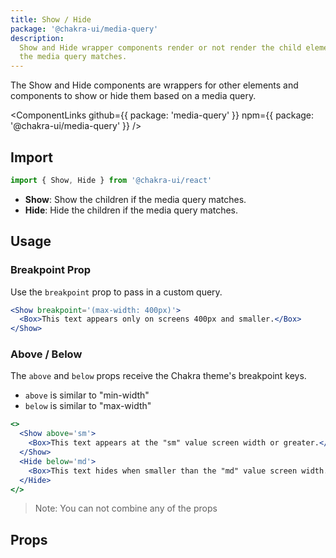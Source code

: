 ```yaml
---
title: Show / Hide
package: '@chakra-ui/media-query'
description:
  Show and Hide wrapper components render or not render the child elements if
  the media query matches.
---
```


The Show and Hide components are wrappers for other elements and components to
show or hide them based on a media query.

<ComponentLinks
  github={{ package: 'media-query' }}
  npm={{ package: '@chakra-ui/media-query' }}
/>

<carbon-ad></carbon-ad>

## Import

```js
import { Show, Hide } from '@chakra-ui/react'
```

- **Show**: Show the children if the media query matches.
- **Hide**: Hide the children if the media query matches.

## Usage

### Breakpoint Prop

Use the `breakpoint` prop to pass in a custom query.

```jsx
<Show breakpoint='(max-width: 400px)'>
  <Box>This text appears only on screens 400px and smaller.</Box>
</Show>
```

### Above / Below

The `above` and `below` props receive the Chakra theme's breakpoint keys.

- `above` is similar to "min-width"
- `below` is similar to "max-width"

```jsx
<>
  <Show above='sm'>
    <Box>This text appears at the "sm" value screen width or greater.</Box>
  </Show>
  <Hide below='md'>
    <Box>This text hides when smaller than the "md" value screen width.</Box>
  </Hide>
</>
```

> Note: You can not combine any of the props

## Props

<PropsTable of='Show' />
